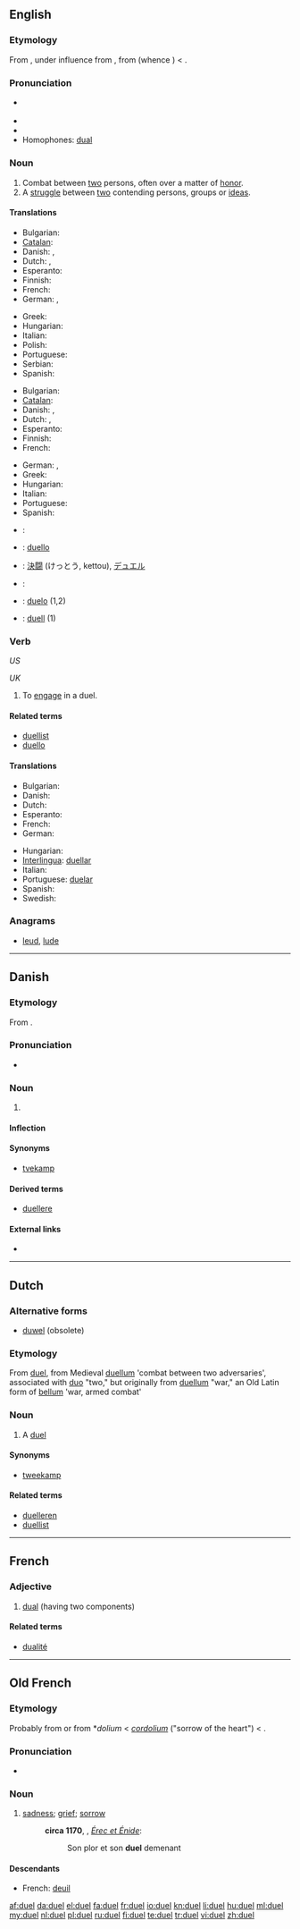 ==English==

===Etymology===
From {{etyl|ML.}} {{term|duellum||fight between two men|lang=la}}, under influence from {{etyl|la}} {{term|duo|lang=la}}, from {{etyl|OL.}} {{term|duellum|lang=la}} (whence {{etyl|la|-}} {{term|bellum||war|lang=la}}) < {{proto|Indo-European|dāu-||deu-|to injure, destroy, burn}}.

===Pronunciation===
* {{IPA|/ˈdʊəl/|/ˈdjuəl/}} {{SAMPA|/dju:@l/}}
* {{audio|en-us-duel.ogg|Audio (US)}}
* {{rhymes|ʊəl}}
* Homophones: [[dual]]

===Noun===
{{en-noun}}

# Combat between [[two]] persons, often over a matter of [[honor]].
# A [[struggle]] between [[two]] contending persons, groups or [[idea]]s.

====Translations====
{{trans-top|combat between two persons}}
* Bulgarian: {{t|bg|дуел|m}}
* [[Catalan]]: {{t|ca|duel|m}}
* Danish: {{t+|da|duel|c}},  {{t|da|tvekamp|c}}
* Dutch: {{t+|nl|duel|n}}, {{t|nl|tweegevecht|n}}
* Esperanto: {{t|eo|duelo}}
* Finnish: {{t+|fi|kaksintaistelu}}
* French: {{t+|fr|duel|m}}
* German: {{t+|de|Duell|n}}, {{t+|de|Zweikampf|m}}
{{trans-mid}}
* Greek: {{t+|el|μονομαχία|f|tr=monomachía}}
* Hungarian: {{t-|hu|párbaj}}
* Italian: {{t+|it|duello|m}}
* Polish: {{t-|pl|pojedynek|m}}
* Portuguese: {{t|pt|duelo|m}}
* Serbian: {{t-|sr|dvoboj|m}}
* Spanish: {{t|es|duelo|m}}
{{trans-bottom}}

{{trans-top|struggle between two parties}}
* Bulgarian: {{t+|bg|двубой|m}}
* [[Catalan]]: {{t|ca|duel|m}}
* Danish: {{t+|da|duel|c}},  {{t|da|tvekamp|c}}
* Dutch: {{t+|nl|duel|n}}, {{t|nl|tweekamp}}
* Esperanto: {{t|eo|duelo}}
* Finnish: {{t-|fi|kaksinkamppailu}}
* French: {{t+|fr|duel|m}}
{{trans-mid}}
* German: {{t+|de|Duell|n}}, {{t+|de|Zweikampf|m}}
* Greek: {{t|el|διαμάχη|f|tr=diamáchi}}
* Hungarian: {{t-|hu|párbaj}}
* Italian: {{t+|it|duello|m}}
* Portuguese: {{t|pt|duelo|m}}
* Spanish: {{t|es|duelo|m}}
{{trans-bottom}}

{{checktrans-top|}}
* {{ttbc|eo}}: {{t-|eo|duelo|xs=Esperanto}}
* {{ttbc|ia}}: [[duello]]
* {{ttbc|ja}}: [[決闘]] (けっとう, kettou), [[デュエル]]
{{trans-mid}}
* {{ttbc|pt}}: {{t+|pt|duelo|m}}
* {{ttbc|es}}: [[duelo]] {{m}} (1,2)
* {{ttbc|sv}}: [[duell]] {{c}} (1)
{{trans-bottom}}

===Verb===
{{en-verb|duels|dueling|dueled}} ''US''

{{en-verb|duels|duelling|duelled}} ''UK''

# To [[engage]] in a duel.

====Related terms====
* [[duellist]]
* [[duello]]

====Translations====
{{trans-top|engage in a duel}}
* Bulgarian: {{t|bg|дуелирам се}}
* Danish: {{t-|da|duellere}}
* Dutch: {{t+|nl|duelleren}}
* Esperanto: {{t|eo|dueli}}
* French: {{t-|fr|dueller}}
* German: {{t+|de|duellieren}}
{{trans-mid}}
* Hungarian: {{t-|hu|párbajozik}}
* [[Interlingua]]: [[duellar]]
* Italian: {{t-|it|duellare}}
* Portuguese: [[duelar]]
* Spanish: {{t|es|duelar}}
* Swedish: {{t|sv|duellera}}
{{trans-bottom}}

===Anagrams===
* [[leud#English|leud]], [[lude#English|lude]]

----

==Danish==

===Etymology===
From {{etyl|la|da}} {{term|duellum||war|lang=la}}.

===Pronunciation===
* {{IPA|/duɛl/|[d̥uˈɛlˀ]|lang=da}}

===Noun===
{{da-noun|stem=duell|en|er}}

# {{l|en|duel}}

====Inflection====
{{da-noun-infl|stem=duell|en|er}}

====Synonyms====
* [[tvekamp]]

====Derived terms====
* [[duellere]]

====External links====
* {{pedialite|lang=da}}

----

==Dutch==

===Alternative forms===
* [[duwel]] (obsolete)

===Etymology===
From {{etyl|fr|nl}} [[duel]], from Medieval {{etyl|la|nl}} [[duellum]] 'combat between two adversaries', associated with [[duo]] "two," but originally from {{etyl|la|nl}} [[duellum]] "war," an Old Latin form of [[bellum]] 'war, armed combat'

===Noun===
{{nl-noun|duels|duelletje|g=n}}

# A [[duel]]

====Synonyms====
* [[tweekamp]]

====Related terms====
* [[duelleren]]
* [[duellist]] {{m}}

----

==French==
{{wikipedia|lang=fr}}

===Adjective===
{{infl|fr|adjective|g=m}}

# [[dual]] (having two components)

====Related terms====
* [[dualité]]

{{tbot entry|French|dual|2009|April|fr}}

----

==Old French==
===Etymology===
Probably from {{etyl|la|fro}} {{term|dolus|lang=la}} or from {{etyl|VL.|fro}} *''dolium'' < {{etyl|la|fro}} ''[[cordolium]]'' ("sorrow of the heart") < {{term|dolor|lang=la}}.

===Pronunciation===
* {{IPA|/dwøl/|lang=fro}}

===Noun===
{{fro-noun|m|dueus|dueus}}

# [[sadness]]; [[grief]]; [[sorrow]]
#: '''circa 1170''', {{w|Chrétien de Troyes}}, ''[[s:fr:Érec et Énide|Érec et Énide]]'':
#:: Son plor et son '''duel''' demenant

====Descendants====
* French: [[deuil]]

[[af:duel]]
[[da:duel]]
[[el:duel]]
[[fa:duel]]
[[fr:duel]]
[[io:duel]]
[[kn:duel]]
[[li:duel]]
[[hu:duel]]
[[ml:duel]]
[[my:duel]]
[[nl:duel]]
[[pl:duel]]
[[ru:duel]]
[[fi:duel]]
[[te:duel]]
[[tr:duel]]
[[vi:duel]]
[[zh:duel]]